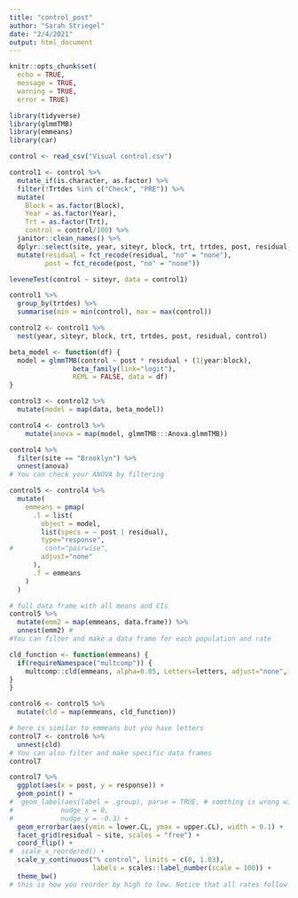 ---
title: "control_post"
author: "Sarah Striegel"
date: "2/4/2021"
output: html_document
---

```{r setup, include=FALSE}
knitr::opts_chunk$set(
  echo = TRUE,
  message = TRUE,
  warning = TRUE,
  error = TRUE)
```


```{r}
library(tidyverse)
library(glmmTMB)
library(emmeans)
library(car)
```

```{r}
control <- read_csv("Visual control.csv")
```

```{r}
control1 <- control %>% 
  mutate_if(is.character, as.factor) %>% 
  filter(!Trtdes %in% c("Check", "PRE")) %>% 
  mutate(
    Block = as.factor(Block),
    Year = as.factor(Year),
    Trt = as.factor(Trt),
    control = control/100) %>% 
  janitor::clean_names() %>% 
  dplyr::select(site, year, siteyr, block, trt, trtdes, post, residual, control) %>% 
  mutate(residual = fct_recode(residual, "no" = "none"),
         post = fct_recode(post, "no" = "none"))
```


```{r}
leveneTest(control ~ siteyr, data = control1)
```


```{r}
control1 %>% 
  group_by(trtdes) %>% 
  summarise(min = min(control), max = max(control))
```

```{r}
control2 <- control1 %>% 
  nest(year, siteyr, block, trt, trtdes, post, residual, control)
```

```{r beta-function}
beta_model <- function(df) {
  model = glmmTMB(control ~ post * residual + (1|year:block), 
                beta_family(link="logit"),
                REML = FALSE, data = df)
}
```


```{r model, warning = FALSE}
control3 <- control2 %>% 
  mutate(model = map(data, beta_model))
```



```{r anova}
control4 <- control3 %>% 
    mutate(anova = map(model, glmmTMB:::Anova.glmmTMB))
```


```{r check-anova}
control4 %>% 
  filter(site == "Brooklyn") %>% 
  unnest(anova)
# You can check your ANOVA by filtering
```


```{r emmeans_function}
control5 <- control4 %>% 
  mutate(
    emmeans = pmap(
      .l = list(
        object = model, 
        list(specs = ~ post | residual),
        type="response",
#        cont="pairwise", 
        adjust="none"
      ),
      .f = emmeans
    )
  ) 
```



```{r check-emmeans}
# full data frame with all means and CIs 
control5 %>% 
  mutate(emm2 = map(emmeans, data.frame)) %>% 
  unnest(emm2) #
#You can filter and make a data frame for each population and rate
```


```{r cld-function}
cld_function <- function(emmeans) {
  if(requireNamespace("multcomp")) {
    multcomp::cld(emmeans, alpha=0.05, Letters=letters, adjust="none", reversed = TRUE)
}
}
```


```{r cld}
control6 <- control5 %>% 
  mutate(cld = map(emmeans, cld_function))
```


```{r}
# here is similar to emmeans but you have letters
control7 <- control6 %>% 
  unnest(cld)
# You can also filter and make specific data frames
control7
```



```{r}
control7 %>% 
  ggplot(aes(x = post, y = response)) +
  geom_point() +
#  geom_label(aes(label = .group), parse = TRUE, # somthing is wrong with geom_text
#            nudge_x = 0,
#            nudge_y = -0.3) +
  geom_errorbar(aes(ymin = lower.CL, ymax = upper.CL), width = 0.1) +
  facet_grid(residual ~ site, scales = "free") +
  coord_flip() +
#  scale_x_reordered() +
  scale_y_continuous("% control", limits = c(0, 1.03),
                     labels = scales::label_number(scale = 100)) +
  theme_bw()
# this is how you reorder by high to low. Notice that all rates follow same pattern.
```
